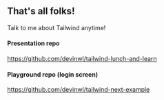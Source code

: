 ## That's all folks!

Talk to me about Tailwind anytime!

#### Presentation repo

https://github.com/devinwl/tailwind-lunch-and-learn

#### Playground repo (login screen)

https://github.com/devinwl/tailwind-next-example
